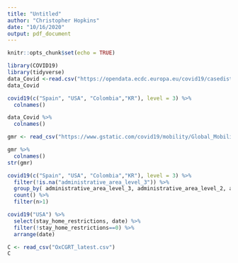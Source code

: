 ```yaml
---
title: "Untitled"
author: "Christopher Hopkins"
date: "10/16/2020"
output: pdf_document
---
```


```r
knitr::opts_chunk$set(echo = TRUE)
```

```r
library(COVID19)
library(tidyverse)
data_Covid <-read.csv("https://opendata.ecdc.europa.eu/covid19/casedistribution/csv", na.strings = "", fileEncoding = "UTF-8-BOM")
data_Covid
```

```r
covid19(c("Spain", "USA", "Colombia","KR"), level = 3) %>% 
  colnames()
```

```r
data_Covid %>% 
  colnames()
```

```r
gmr <- read_csv("https://www.gstatic.com/covid19/mobility/Global_Mobility_Report.csv")
```
```r
gmr %>% 
  colnames()
str(gmr)
```
```r
covid19(c("Spain", "USA", "Colombia","KR"), level = 3) %>% 
  filter(!is.na("administrative_area_level_3")) %>% 
  group_by( administrative_area_level_3, administrative_area_level_2, administrative_area_level, date) %>% 
  count() %>% 
  filter(n>1)
```

```r
covid19("USA") %>% 
  select(stay_home_restrictions, date) %>% 
  filter(!stay_home_restrictions==0) %>% 
  arrange(date)
```
```r
C <- read_csv("OxCGRT_latest.csv")
C
```

